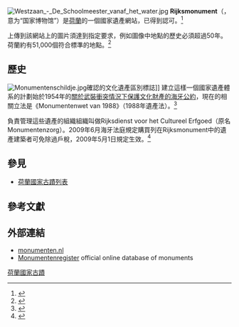 [[File:Westzaan_-_De_Schoolmeester_vanaf_het_water.jpg|right]]
'''Rijksmonument'''（{{IPA-nl|ˈrɛiksmoːnyˌmɛnt}}，意为“国家博物馆”）是[[荷蘭|荷蘭]]的一個國家遺產網站，已得到{{link-en|荷蘭文化遺產局|Rijksdienst voor het Cultureel Erfgoed}}認可。<ref>{{cite web|url=http://www.jurofoon.nl/nieuws/weblog.asp?id=2505|accessdate=2009-08-08|title=Wat is een rijksmonument?|language=nl|deadurl=yes|archiveurl=https://web.archive.org/web/20071012001332/http://www.jurofoon.nl/nieuws/weblog.asp?id=2505|archivedate=2007-10-12|df=}}</ref>

上傳到該網站上的圖片須達到指定要求，例如圖像中地點的歷史必須超過50年。荷蘭約有51,000個符合標準的地點。<ref>{{cite web| title = Monumentenwet 1988| language = nl| publisher = Steunpunt Archeologie & Monumentenzorg Limburg| url = http://www.sam-limburg.nl/informatie.aspx?id=14| accessdate = 2009-08-21| deadurl = yes| archiveurl = https://web.archive.org/web/20110724164654/http://www.sam-limburg.nl/informatie.aspx?id=14| archivedate = 2011-07-24}}</ref>

==歷史==
[[Image:Monumentenschildje.jpg|thumb]]確認的文化遺產區別標誌]]
建立這樣一個國家遺產體系的計劃始於1954年的[[關於武裝衝突情況下保護文化財產的海牙公約|關於武裝衝突情況下保護文化財產的海牙公約]]，現在的相關立法是《Monumentenwet van 1988》（1988年遺產法）。<ref>{{cite web
  | title = Monumentenwet (1988)|language=nl
  | publisher = Cultureel Erfgoed
  | url = http://www.cultureelerfgoed.nl/werken/wetten-en-regels/monumentenwet-1988
  | accessdate = 2009-08-21}}</ref>

負責管理這些遺產的組織組織叫做Rijksdienst voor het Cultureel Erfgoed（原名Monumentenzorg）。2009年6月海牙法庭規定購買列在Rijksmonument中的遺產建築者可免除過戶稅，2009年5月1日規定生效。<ref name="Exempt">{{cite web |url=http://www.expatica.com/nl/finance_business/tax/Historical-buildings-now-exempt-from-tax-for-individuals_14240.html |title=Historical buildings now exempt from tax for individuals |publisher=Expatica |accessdate=2009-08-21 |archive-date=2009-09-02 |archive-url=https://web.archive.org/web/20090902075151/http://www.expatica.com/nl/finance_business/tax/Historical-buildings-now-exempt-from-tax-for-individuals_14240.html |dead-url=no }}</ref>

==參見==
* [[荷蘭國家古蹟列表|荷蘭國家古蹟列表]]
{{commonscat|Rijksmonumenten}}

==參考文獻==
{{reflist}}

==外部連結==
* [http://www.monumenten.nl/ monumenten.nl]{{Wayback|url=http://www.monumenten.nl/ |date=20110925193020 }}
* [http://monumentenregister.cultureelerfgoed.nl/ Monumentenregister]{{Wayback|url=http://monumentenregister.cultureelerfgoed.nl/ |date=20170914124912 }} official online database of monuments

[[Category:荷蘭國家古蹟|]]